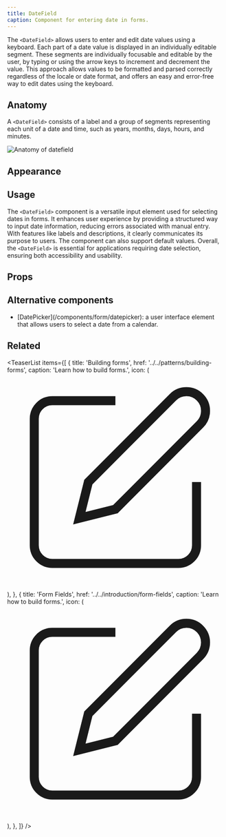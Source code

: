 ```yaml
---
title: DateField
caption: Component for entering date in forms.
---
```


The `<DateField>` allows users to enter and edit date values using a keyboard. Each part of a date value is displayed in an individually editable segment. These segments are individually focusable and editable by the user, by typing or using the arrow keys to increment and decrement the value. This approach allows values to be formatted and parsed correctly regardless of the locale or date format, and offers an easy and error-free way to edit dates using the keyboard.

## Anatomy

A `<DateField>` consists of a label and a group of segments representing each unit of a date and time, such as years, months, days, hours, and minutes.

<Image
  src="/datefield/datefield-anatomy.jpg"
  alt="Anatomy of datefield"
  width={800}
  height={550}
  className="mx-auto block"
/>

## Appearance

<AppearanceDemo component={title} />

<AppearanceTable component={title} />

## Usage

The `<DateField>` component is a versatile input element used for selecting dates in forms. It enhances user experience by providing a structured way to input date information, reducing errors associated with manual entry. With features like labels and descriptions, it clearly communicates its purpose to users. The component can also support default values. Overall, the `<DateField>` is essential for applications requiring date selection, ensuring both accessibility and usability.

## Props

<StorybookHintMessage component={title} />

<PropsTable component={title} />

## Alternative components

<ul>
  <li>
    [DatePicker](/components/form/datepicker): a user interface element that
    allows users to select a date from a calendar.
  </li>
</ul>

## Related

<TeaserList
  items={[
    {
      title: 'Building forms',
      href: '../../patterns/building-forms',
      caption: 'Learn how to build forms.',
      icon: (
        <svg
          xmlns="http://www.w3.org/2000/svg"
          width={24}
          height={24}
          viewBox="0 0 24 24"
          fill="none"
          stroke="currentColor"
          strokeWidth={2}
          strokeLinecap="round"
          strokeLinejoin="round"
        >
          <path d="M12 3H5a2 2 0 00-2 2v14a2 2 0 002 2h14a2 2 0 002-2v-7" />
          <path d="M18.375 2.625a2.121 2.121 0 113 3L12 15l-4 1 1-4z" />
        </svg>
      ),
    },
    {
      title: 'Form Fields',
      href: '../../introduction/form-fields',
      caption: 'Learn how to build forms.',
      icon: (
        <svg
          xmlns="http://www.w3.org/2000/svg"
          width={24}
          height={24}
          viewBox="0 0 24 24"
          fill="none"
          stroke="currentColor"
          strokeWidth={2}
          strokeLinecap="round"
          strokeLinejoin="round"
        >
          <path d="M12 3H5a2 2 0 00-2 2v14a2 2 0 002 2h14a2 2 0 002-2v-7" />
          <path d="M18.375 2.625a2.121 2.121 0 113 3L12 15l-4 1 1-4z" />
        </svg>
      ),
    },
  ]}
/>
